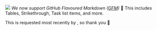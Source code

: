 
![](https://res.cloudinary.com/dltbv060k/image/upload/v1742050499/14_dh3txp.png)
_We now support GitHub Flavoured Markdown ([GFM](https://github.github.com/gfm/))_ 🍨 This includes Tables, Strikethrough, Task list items, and more. 

This is requested most recently by <ReleaseUser name="huy"/>, so thank you 🙇
